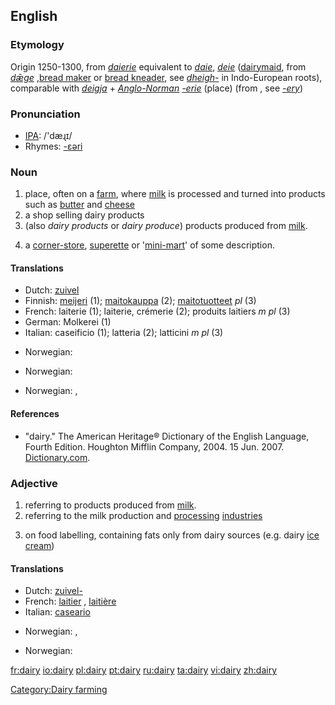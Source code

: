 ==English==

===Etymology===
Origin 1250-1300, from {{ME.}} ''[[daierie]]'' equivalent to ''[[daie]]'', ''[[deie]]'' ([[dairymaid]], from {{OE.}} ''[[dǣge]]'' ,[[bread maker]] or [[bread kneader]], see ''[[dheigh-]]'' in Indo-European roots), comparable with {{ON.}} ''[[deigja]]'' + ''[[Anglo-Norman]]'' ''[[-erie]]'' (place) (from {{OF.}}, see ''[[-ery]]'')

===Pronunciation===
*[[w:IPA|IPA]]: /'dæɻɪ/
*Rhymes: [[Rhymes:English:-ɛəri|-ɛəri]]

===Noun===
{{en-noun|dair|ies}}

# place, often on a [[farm]], where [[milk]] is processed and turned into products such as [[butter]] and [[cheese]]
# a shop selling dairy products
# (also ''dairy products'' or ''dairy produce'') products produced from [[milk]].
# {{NZ}} a [[corner-store]], [[superette]] or '[[mini-mart]]' of some description.

====Translations====
{{trans-top|place, often on a farm, where milk is processed}}<!--languages from A to I go here-->
*Dutch: [[zuivel]] {{m}}
*Finnish: [[meijeri]] (1); [[maitokauppa]] (2); [[maitotuotteet]] ''pl'' (3)
*French: laiterie {{f}} (1); laiterie, crémerie (2); produits laitiers ''m pl'' (3)
*German: Molkerei {{f}} (1)
*Italian: caseificio {{m}} (1); latteria {{f}} (2); latticini ''m pl'' (3)
{{trans-mid}}<!--languages from J to Z go here-->
*Norwegian: {{t-|no|meieri|n}}
{{trans-bottom}}

{{trans-top|a shop selling dairy products}}
*Norwegian: {{t-|no|melkebutikk|m}}
{{trans-mid}}
{{trans-bottom}}

{{trans-top|products produced from milk}}
*Norwegian: {{t-|no|meieriprodukter|n}}, {{t-|no|melkeprodukter|n}}
{{trans-mid}}
{{trans-bottom}}

{{trans-top|a corner-store, superette or 'mini-mart' of some description}}
{{trans-mid}}
{{trans-bottom}}

====References====
*"dairy." The American Heritage® Dictionary of the English Language, Fourth Edition. Houghton Mifflin Company, 2004. 15 Jun. 2007.  [http://dictionary.reference.com/browse/dairy Dictionary.com].

===Adjective===
{{en-adj|-}}

# referring to products produced from [[milk]].
# referring to the milk production and [[processing]] [[industries]]
# {{UK}} on food labelling, containing fats only from dairy sources (e.g. dairy [[ice cream]])

====Translations====
{{trans-top|referring to products produced from milk}}<!--languages from A to I go here-->
*Dutch: [[zuivel-]]
*French: [[laitier]] {{m}}, [[laitière]] {{f}}
*Italian: [[caseario]]
{{trans-mid}}<!--languages from J to Z go here-->
*Norwegian: {{t-|no|meieri-}}, {{t-|no|melke-}}
{{trans-bottom}}

{{trans-top|referring to the milk production and processing industries}}
*Norwegian: {{t-|no|meieri-}}
{{trans-mid}}
{{trans-bottom}}

{{trans-top|on food labelling, containing fats only from dairy sources}}
{{trans-mid}}
{{trans-bottom}}

[[Category:Dairy farming]]

[[fr:dairy]]
[[io:dairy]]
[[pl:dairy]]
[[pt:dairy]]
[[ru:dairy]]
[[ta:dairy]]
[[vi:dairy]]
[[zh:dairy]]